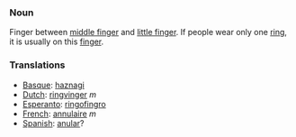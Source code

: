 ===Noun===

Finger between [[middle finger]] and [[little finger]]. If people wear only one [[ring]], it is usually on this [[finger]].

===Translations===
*[[Basque]]: [[haznagi]]
*[[Dutch]]: [[ringvinger]] ''m''
*[[Esperanto]]: [[ringofingro]]
*[[French]]: [[annulaire]] ''m''
*[[Spanish]]: [[anular]]?